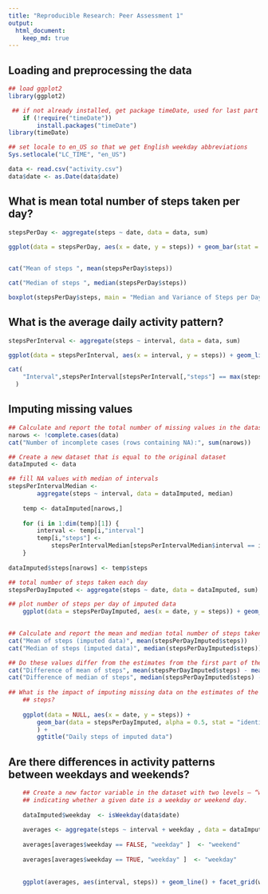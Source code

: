 ```yaml
---
title: "Reproducible Research: Peer Assessment 1"
output: 
  html_document:
    keep_md: true
---
```



## Loading and preprocessing the data

```r
## load ggplot2
library(ggplot2)

 ## if not already installed, get package timeDate, used for last part of assignement
    if (!require("timeDate"))
        install.packages("timeDate")
library(timeDate)

## set locale to en_US so that we get English weekday abbreviations
Sys.setlocale("LC_TIME", "en_US")

data <- read.csv("activity.csv")
data$date <- as.Date(data$date)
```


## What is mean total number of steps taken per day?
```r
stepsPerDay <- aggregate(steps ~ date, data = data, sum)

ggplot(data = stepsPerDay, aes(x = date, y = steps)) + geom_bar(stat =
                                                                        "identity") + ggtitle("Steps per Day")

cat("Mean of steps ", mean(stepsPerDay$steps))

cat("Median of steps ", median(stepsPerDay$steps))

boxplot(stepsPerDay$steps, main = "Median and Variance of Steps per Day")
```


## What is the average daily activity pattern?

```r
stepsPerInterval <- aggregate(steps ~ interval, data = data, sum)

ggplot(data = stepsPerInterval, aes(x = interval, y = steps)) + geom_line() + ggtitle("Steps per Interval")

cat(
    "Interval",stepsPerInterval[stepsPerInterval[,"steps"] == max(stepsPerInterval$steps),"interval"], "has the maximum step count of", max(stepsPerInterval$steps)
  )
```

## Imputing missing values

```r
## Calculate and report the total number of missing values in the dataset
narows <- !complete.cases(data)
cat("Number of incomplete cases (rows containing NA):", sum(narows))

## Create a new dataset that is equal to the original dataset
dataImputed <- data

## fill NA values with median of intervals
stepsPerIntervalMedian <-
        aggregate(steps ~ interval, data = dataImputed, median)
    
    temp <- dataImputed[narows,]
    
    for (i in 1:dim(temp)[1]) {
        interval <- temp[i,"interval"]
        temp[i,"steps"] <-
            stepsPerIntervalMedian[stepsPerIntervalMedian$interval == interval, "steps"]
    }
    
dataImputed$steps[narows] <- temp$steps

## total number of steps taken each day
stepsPerDayImputed <- aggregate(steps ~ date, data = dataImputed, sum)

## plot number of steps per day of imputed data
    ggplot(data = stepsPerDayImputed, aes(x = date, y = steps)) + geom_bar(stat =
                                                                         "identity") + ggtitle("Steps per Day (imputed data)")

## Calculate and report the mean and median total number of steps taken per day
cat("Mean of steps (imputed data)", mean(stepsPerDayImputed$steps))
cat("Median of steps (imputed data)", median(stepsPerDayImputed$steps))

## Do these values differ from the estimates from the first part of the assignment?
cat("Difference of mean of steps", mean(stepsPerDayImputed$steps) - mean(stepsPerDay$steps))
cat("Difference of median of steps", median(stepsPerDayImputed$steps) - median(stepsPerDay$steps))
 
## What is the impact of imputing missing data on the estimates of the total daily number of
    ## steps?
    
    ggplot(data = NULL, aes(x = date, y = steps)) +
        geom_bar(data = stepsPerDayImputed, alpha = 0.5, stat = "identity"
        ) +
        ggtitle("Daily steps of imputed data")

```

## Are there differences in activity patterns between weekdays and weekends?

```r
    
    ## Create a new factor variable in the dataset with two levels – “weekday” and “weekend”
    ## indicating whether a given date is a weekday or weekend day.
    
    dataImputed$weekday  <- isWeekday(data$date)
    
    averages <- aggregate(steps ~ interval + weekday , data = dataImputed, mean)
    
    averages[averages$weekday == FALSE, "weekday" ]  <- "weekend"
    
    averages[averages$weekday == TRUE, "weekday" ]  <- "weekday"
    
    
    ggplot(averages, aes(interval, steps)) + geom_line() + facet_grid(weekday ~ .)
```

